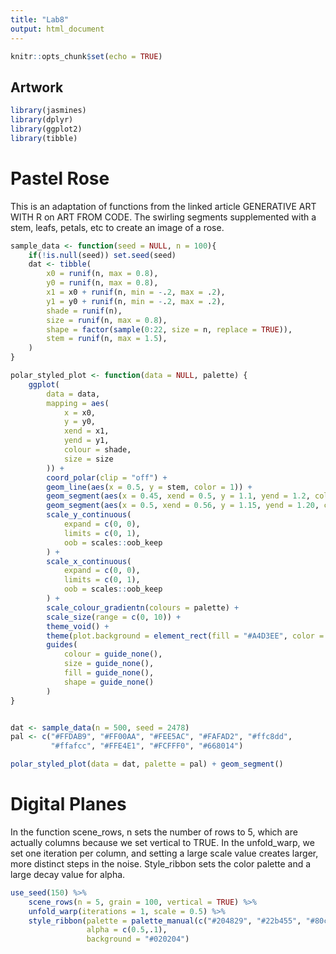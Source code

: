 ```yaml
---
title: "Lab8"
output: html_document
---
```


```r
knitr::opts_chunk$set(echo = TRUE)
```

## Artwork
```r
library(jasmines)
library(dplyr)
library(ggplot2)
library(tibble)
```

# Pastel Rose
This is an adaptation of functions from the linked article GENERATIVE ART WITH R
on ART FROM CODE. The swirling segments supplemented with a stem, leafs, petals,
etc to create an image of a rose.
```r
sample_data <- function(seed = NULL, n = 100){
    if(!is.null(seed)) set.seed(seed)
    dat <- tibble(
        x0 = runif(n, max = 0.8),
        y0 = runif(n, max = 0.8),
        x1 = x0 + runif(n, min = -.2, max = .2),
        y1 = y0 + runif(n, min = -.2, max = .2),
        shade = runif(n),
        size = runif(n, max = 0.8),
        shape = factor(sample(0:22, size = n, replace = TRUE)),
        stem = runif(n, max = 1.5),
    )
}

polar_styled_plot <- function(data = NULL, palette) {
    ggplot(
        data = data,
        mapping = aes(
            x = x0,
            y = y0,
            xend = x1,
            yend = y1,
            colour = shade,
            size = size
        )) +
        coord_polar(clip = "off") +
        geom_line(aes(x = 0.5, y = stem, color = 1)) +
        geom_segment(aes(x = 0.45, xend = 0.5, y = 1.1, yend = 1.2, color = 1)) +
        geom_segment(aes(x = 0.5, xend = 0.56, y = 1.15, yend = 1.20, color = 1)) +
        scale_y_continuous(
            expand = c(0, 0),
            limits = c(0, 1),
            oob = scales::oob_keep
        ) +
        scale_x_continuous(
            expand = c(0, 0),
            limits = c(0, 1),
            oob = scales::oob_keep
        ) +
        scale_colour_gradientn(colours = palette) +
        scale_size(range = c(0, 10)) +
        theme_void() +
        theme(plot.background = element_rect(fill = "#A4D3EE", color = "#A4D3EE")) +
        guides(
            colour = guide_none(),
            size = guide_none(),
            fill = guide_none(),
            shape = guide_none()
        )
}


dat <- sample_data(n = 500, seed = 2478)
pal <- c("#FFDAB9", "#FF00AA", "#FEE5AC", "#FAFAD2", "#ffc8dd",
         "#ffafcc", "#FFE4E1", "#FCFFF0", "#668014")

polar_styled_plot(data = dat, palette = pal) + geom_segment()
```

# Digital Planes
In the function scene_rows, n sets the number of rows to 5, which are actually
columns because we set vertical to TRUE. In the unfold_warp, we set one iteration
per column, and setting a large scale value creates larger, more distinct steps in
the noise. Style_ribbon sets the color palette and a large decay value for alpha.

```r
use_seed(150) %>%
    scene_rows(n = 5, grain = 100, vertical = TRUE) %>%
    unfold_warp(iterations = 1, scale = 0.5) %>%
    style_ribbon(palette = palette_manual(c("#204829", "#22b455", "#80ce87", "#92e5a1")),
                 alpha = c(0.5,.1),
                 background = "#020204")
```
